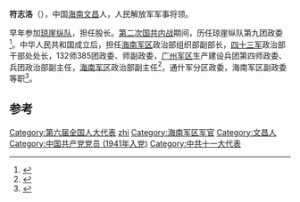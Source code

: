 '''符志洛'''（{{bd|1924年|11月|2014年|1月24日|catIdx=Fu}}），中国[[海南|海南]][[文昌|文昌]]人，人民解放军军事将领。

早年参加[[琼崖纵队|琼崖纵队]]，担任股长。[[第二次国共内战|第二次国共内战]]期间，历任琼崖纵队第九团政委<ref>{{cite news|title=海南省省长罗保铭到琼崖纵队老同志们家里拜年|url=http://news.xinhuanet.com/local/2007-02/19/content_5755728.htm|accessdate=2014-01-29|newspaper=新华网|archive-date=2008-10-11|archive-url=https://web.archive.org/web/20081011093120/http://news.xinhuanet.com/local/2007-02/19/content_5755728.htm|dead-url=no}}</ref>。中华人民共和国成立后，担任[[海南军区|海南军区]]政治部组织部副部长，[[四十三军|四十三军]]政治部干部处处长，132师385团政委、师副政委，[[广州军区|广州军区]]生产建设兵团第四师政委、兵团政治部副主任，[[海南军区|海南军区]]政治部副主任<ref>{{cite news|title=符志洛同志逝世|url=http://cpc.people.com.cn/n/2014/0127/c87393-24240379.html|accessdate=2014-01-29|newspaper=人民网|archive-date=2016-03-04|archive-url=https://web.archive.org/web/20160304085411/http://cpc.people.com.cn/n/2014/0127/c87393-24240379.html|dead-url=no}}</ref>，通什军分区政委，海南军区副政委等职<ref>{{cite news|title=1988 建省办特区开创新时代|url=http://www.hainan.gov.cn/data/news/2008/04/50295/|accessdate=2014-01-29|newspaper=《海南日报》|deadurl=yes|archiveurl=https://web.archive.org/web/20140202105421/http://www.hainan.gov.cn/data/news/2008/04/50295/|archivedate=2014-02-02}}</ref>。

==参考==
{{reflist}}
{{中国军事人物小作品}}
{{DEFAULTSORT:fu zhiluo}}
[[Category:第六届全国人大代表|Category:第六届全国人大代表]]
[[Category:符姓|zhi]]
[[Category:海南军区军官|Category:海南军区军官]]
[[Category:文昌人|Category:文昌人]]
[[Category:中国共产党党员_(1941年入党)|Category:中国共产党党员 (1941年入党)]]
[[Category:中共十一大代表|Category:中共十一大代表]]